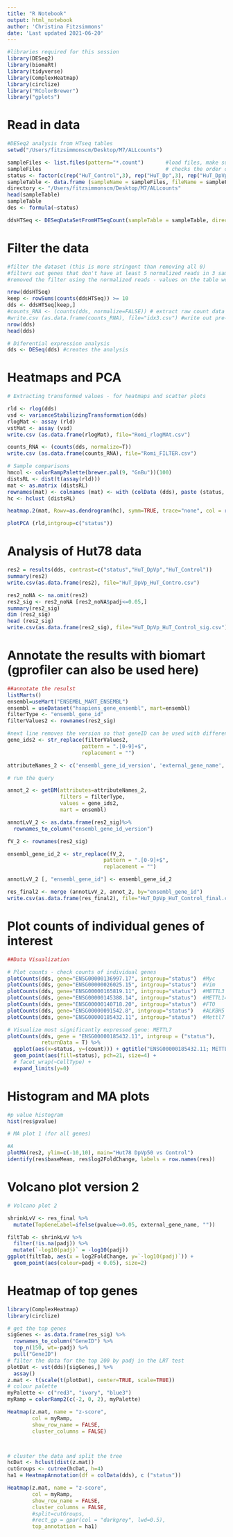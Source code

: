 ```yaml
---
title: "R Notebook"
output: html_notebook
author: 'Christina Fitzsimmons'
date: 'Last updated 2021-06-20'
---
```


```r
#libraries required for this session
library(DESeq2)
library(biomaRt)
library(tidyverse)
library(ComplexHeatmap)
library(circlize)
library("RColorBrewer")
library("gplots")
```

# Read in data

```r
#DESeq2 analysis from HTseq tables
setwd("/Users/fitzsimmonscm/Desktop/M7/ALLcounts")

sampleFiles <- list.files(pattern="*.count")       #load files, make sure no other files include the word count
sampleFiles                                        # checks the order of the files
status <- factor(c(rep("HuT_Control",3), rep("HuT_Dp",3), rep("HuT_DpVp",3), rep("MCF7_Control",3), rep("MCF7_M300",3)))
sampleTable <- data.frame (sampleName = sampleFiles, fileName = sampleFiles, status=status)
directory <- "/Users/fitzsimmonscm/Desktop/M7/ALLcounts"
head(sampleTable)
sampleTable
des <- formula(~status)

ddsHTSeq <- DESeqDataSetFromHTSeqCount(sampleTable = sampleTable, directory = directory, design= des)

```

# Filter the data
```r
#filter the dataset (this is more stringent than removing all 0)
#filters out genes that don't have at least 5 normalized reads in 3 samples
#removed the filter using the normalized reads - values on the table were odd, almost every row had the same value

nrow(ddsHTSeq)
keep <- rowSums(counts(ddsHTSeq)) >= 10
dds <- ddsHTSeq[keep,]
#counts_RNA <- (counts(dds, normalize=FALSE)) # extract raw count data after normalization
#write.csv (as.data.frame(counts_RNA), file="idx3.csv") #write out pre-analysis data set
nrow(dds)
head(dds)

# Diferential expression analysis
dds <- DESeq(dds) #creates the analysis
```
# Heatmaps and PCA        
```r
# Extracting transformed values - for heatmaps and scatter plots

rld <- rlog(dds)
vsd <- varianceStabilizingTransformation(dds)
rlogMat <- assay (rld)
vstMat <- assay (vsd)
write.csv (as.data.frame(rlogMat), file="Romi_rlogMAt.csv")

counts_RNA <- (counts(dds, normalize=T))
write.csv (as.data.frame(counts_RNA), file="Romi_FILTER.csv")

# Sample comparisons
hmcol <- colorRampPalette(brewer.pal(9, "GnBu"))(100)
distsRL <- dist(t(assay(rld)))
mat <- as.matrix (distsRL) 
rownames(mat) <- colnames (mat) <- with (colData (dds), paste (status, sep = " : "))
hc <- hclust (distsRL)

heatmap.2(mat, Rowv=as.dendrogram(hc), symm=TRUE, trace="none", col = rev (hmcol))

plotPCA (rld,intgroup=c("status"))
```
# Analysis of Hut78 data
```r
res2 = results(dds, contrast=c("status","HuT_DpVp","HuT_Control"))
summary(res2)
write.csv(as.data.frame(res2), file="HuT_DpVp_HuT_Contro.csv")

res2_noNA <- na.omit(res2)
res2_sig <- res2_noNA [res2_noNA$padj<=0.05,]
summary(res2_sig)
dim (res2_sig)
head (res2_sig)
write.csv(as.data.frame(res2_sig), file="HuT_DpVp_HuT_Control_sig.csv")

```
# Annotate the results with biomart (gprofiler can also be used here)
```r

##annotate the resulst
listMarts()
ensembl=useMart("ENSEMBL_MART_ENSEMBL")
ensembl = useDataset("hsapiens_gene_ensembl", mart=ensembl)
filterType <- "ensembl_gene_id"
filterValues2 <- rownames(res2_sig)

#next line removes the version so that geneID can be used with different annotation versions
gene_ids2 <- str_replace(filterValues2,
                        pattern = ".[0-9]+$",
                        replacement = "")

attributeNames_2 <- c('ensembl_gene_id_version', 'external_gene_name', 'gene_biotype', 'ensembl_gene_id')

# run the query

annot_2 <- getBM(attributes=attributeNames_2, 
                 filters = filterType, 
                 values = gene_ids2, 
                 mart = ensembl)

annotLvV_2 <- as.data.frame(res2_sig)%>% 
  rownames_to_column("ensembl_gene_id_version")

fV_2 <- rownames(res2_sig)

ensembl_gene_id_2 <- str_replace(fV_2,
                               pattern = ".[0-9]+$",
                               replacement = "")

annotLvV_2 [, "ensembl_gene_id"] <- ensembl_gene_id_2

res_final2 <- merge (annotLvV_2, annot_2, by="ensembl_gene_id")
write.csv(as.data.frame(res_final2), file="HuT_DpVp_HuT_Control_final.csv")

```

# Plot counts of individual genes of interest
```r
##Data Visualization

# Plot counts - check counts of individual genes
plotCounts(dds, gene="ENSG00000136997.17", intgroup="status")  #Myc
plotCounts(dds, gene="ENSG00000026025.15", intgroup="status")  #Vim
plotCounts(dds, gene="ENSG00000165819.11", intgroup="status")  #METTL3
plotCounts(dds, gene="ENSG00000145388.14", intgroup="status")  #METTL14
plotCounts(dds, gene="ENSG00000140718.20", intgroup="status")  #FTO
plotCounts(dds, gene="ENSG00000091542.8", intgroup="status")   #ALKBH5
plotCounts(dds, gene="ENSG00000185432.11", intgroup="status")  #Mettl7

# Visualize most significantly expressed gene: METTL7
plotCounts(dds, gene = "ENSG00000185432.11", intgroup = ("status"),
           returnData = T) %>% 
  ggplot(aes(x=status, y=(count))) + ggtitle("ENSG00000185432.11; METTL7A") +
  geom_point(aes(fill=status), pch=21, size=4) +
  # facet_wrap(~CellType) +
  expand_limits(y=0)
```
# Histogram and MA plots

```r
#p value histogram
hist(res$pvalue)

# MA plot 1 (for all genes)

#A
plotMA(res2, ylim=c(-10,10), main="Hut78 DpVp50 vs Control")
identify(res$baseMean, res$log2FoldChange, labels = row.names(res))
```
# Volcano plot version 2
```r
# Volcano plot 2

shrinkLvV <- res_final %>% 
  mutate(TopGeneLabel=ifelse(pvalue<=0.05, external_gene_name, ""))

filtTab <- shrinkLvV %>% 
  filter(!is.na(padj)) %>% 
  mutate(`-log10(padj)` = -log10(padj))
ggplot(filtTab, aes(x = log2FoldChange, y=`-log10(padj)`)) + 
  geom_point(aes(colour=padj < 0.05), size=2)


```
# Heatmap of top genes
```r

library(ComplexHeatmap)
library(circlize)

# get the top genes
sigGenes <- as.data.frame(res_sig) %>% 
  rownames_to_column("GeneID") %>% 
  top_n(150, wt=-padj) %>% 
  pull("GeneID")
# filter the data for the top 200 by padj in the LRT test
plotDat <- vst(dds)[sigGenes,] %>% 
  assay()
z.mat <- t(scale(t(plotDat), center=TRUE, scale=TRUE))
# colour palette
myPalette <- c("red3", "ivory", "blue3")
myRamp = colorRamp2(c(-2, 0, 2), myPalette)

Heatmap(z.mat, name = "z-score",
        col = myRamp,            
        show_row_name = FALSE,
        cluster_columns = FALSE)



# cluster the data and split the tree
hcDat <- hclust(dist(z.mat))
cutGroups <- cutree(hcDat, h=4)
ha1 = HeatmapAnnotation(df = colData(dds), c ("status"))

Heatmap(z.mat, name = "z-score",
        col = myRamp,            
        show_row_name = FALSE,
        cluster_columns = FALSE,
        #split=cutGroups,
        #rect_gp = gpar(col = "darkgrey", lwd=0.5),
        top_annotation = ha1)

```


